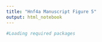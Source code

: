 ```yaml
---
title: "Hnf4a Manuscript Figure 5"
output: html_notebook
---
```


```r
#Loading required packages
```




